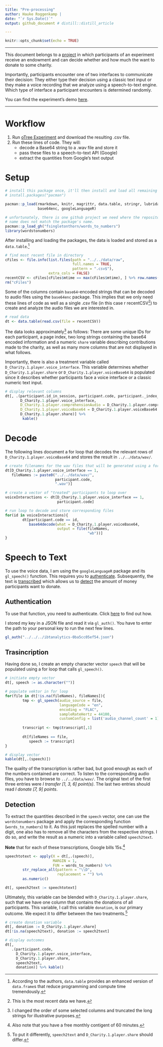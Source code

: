 ```yaml
---
title: "Pre-processing"
author: Hauke Roggenkamp | 
date: "`r Sys.Date()`"
output: github_document # distill::distill_article

---
```


```r
knitr::opts_chunk$set(echo = TRUE)
```

***

This document belongs to a [project](https://github.com/Howquez/say-it-out-loud) in which participants of an experiment receive an endowment and can decide whether and how much the want to donate to some charity.

Importantly, participants encounter one of two interfaces to communicate their decision: They either type their decision using a classic text input or they make a voice recording that we analyze using a speech-to-text engine. Which type of interface a participant encounters is determined randomly.

You can find the experiment's demo [here](https://ibt-hsg.herokuapp.com/demo).

***

# Workflow

1. Run [oTree Experiment](https://ibt-hsg.herokuapp.com/demo) and download the resulting .csv file.
2. Run these lines of code. They will:
    + decode a Base64 string to a .wav file and store it
    + pass these files to a speech-to-text API (Google)
    + extract the quantities from Google's text output
    

# Setup

```r
# install this package once, it'll then install and load all remaining packages
# install.packages("pacman")

pacman::p_load(rmarkdown, knitr, magrittr, data.table, stringr, lubridate, 
               base64enc, googleLanguageR)

# unfortunately, there is one github project we need where the repository's
# name does not match the package's name.
pacman::p_load_gh("fsingletonthorn/words_to_numbers")
library(wordstonumbers)
```

After installing and loading the packages, the data is loaded and stored as a `data.table`.^[According to the authors, `data.table` provides an enhanced version of `data.frame`s that reduce programming and compute time tremendously.]

```r
# find most recent file in directory
cFiles <- file.info(list.files(path = "../../data/raw",
                               full.names = TRUE,
                               pattern = ".csv$"),
                    extra_cols = FALSE)
recentCSV <- cFiles[cFiles$mtime == max(cFiles$mtime), ] %>% row.names()
rm("cFiles")
```

Some of the columns contain `base64`-encoded strings that can be decoded to audio files using the `base64enc` package. This implies that we only need these lines of code as well as a single .csv file (in this case ` `r recentCSV` `^[This is the most recent data we have.]) to create and analyze the audio files we are interested in.

```r
# read data
dt <- data.table(read.csv(file = recentCSV))
```

The data looks approximately^[I changed the order of some selected columns and truncated the long strings for illustrative purposes.] as follows: There are some unique IDs for each participant, a page index, two long strings containing the base64 encoded information and a numeric `share` variable describing contributions made to the charity, as well as many more columns that are not displayed in what follows.

Importantly, there is also a treatment variable called `D_Charity.1.player.voice_interface`. This variable determines whether `D_Charity.1.player.share` or `D_Charity.1.player.voiceBase64` is populated since it describes whether participants face a voice interface or a classic numeric text input.

```r
# display relevant columns
dt[, .(participant.id_in_session, participant.code, participant._index_in_pages,
       D_Charity.1.player.voice_interface,
       D_Charity.1.player.comprehensionAudio = D_Charity.1.player.comprehensionAudio %>% str_sub(1500, 1575) %>% paste0("..."),
       D_Charity.1.player.voiceBase64 = D_Charity.1.player.voiceBase64 %>% str_sub(1500, 1575),
       D_Charity.1.player.share)] %>%
        kable()
```

# Decode

The following lines document a for loop that decodes the relevant rows of `D_Charity.1.player.voiceBase64` and stores the result in `../../data/wav/`.

```r
# create filenames for the wav files that will be generated using a for loop
dt[D_Charity.1.player.voice_interface == 1,
   fileNames := paste0("../../data/wav/",
                       participant.code,
                       ".wav")]

# create a vector of "treated" participants to loop over
voiceInteractions <- dt[D_Charity.1.player.voice_interface == 1,
                        participant.code]

# run loop to decode and store corresponding files
for(id in voiceInteractions){
        dt[participant.code == id,
           base64decode(what = D_Charity.1.player.voiceBase64,
                        output = file(fileNames,
                                      "wb"))]
}
```


# Speech to Text

To use the voice data, I am using the `googleLanguageR` package and its `gl_speech()` function. This requires you to [authenticate](#authentication). Subsequently, the text is [transcribed](#transcription) which allows us to [detect](#detection) the amount of money participants want to donate.

## Authentication

To use that function, you need to authenticate. Click [here](https://bookdown.org/paul/apis_for_social_scientists/google-speech-to-text-api.html#prerequisites-8) to find out how.

I stored my key in a JSON file and read it via `gl_auth()`. You have to enter the path to your personal key to run the next few lines.

```r
gl_auth("../../../ibtanalytics-0ba5cc05ef54.json")
```

## Trasincription

Having done so, I create an empty character vector `speech` that will be populated using a for loop that calls `gl_speech()`.

```r
# initiate empty vector
dt[, speech := as.character("")]

# populate vektor in for loop
for(file in dt[!is.na(fileNames), fileNames]){
        tmp <- gl_speech(audio_source = file, 
                         languageCode = "en", 
                         encoding = "FLAC", 
                         sampleRateHertz = 44100, 
                         customConfig = list('audio_channel_count' = 1))
        
        transcript <- tmp$transcript[,1]
        
        dt[fileNames == file,
           speech := transcript]
}

# display vector
kable(dt[,.(speech)])
```
The quality of the transcription is rather bad, but good enough as each of the numbers contained are correct. To listen to the corresponding audio files, you have to browse to `../../data/wav/`. The original text of the first three entries were _I transfer [1, 3, 6] point(s)_. The last two entries should read _I donate [7, 9] points_.

## Detection

To extract the quantities described in the  `speech` vector, one can use the `wordstonumbers` package and apply the corresponding function (`words_to_numbers`) to it. As this just replaces the spelled number with a digit, one also has to remove all the characters from the respective strings. I do so, and write the result as a numeric into a variable called `speech2text`. 

**Note** that for each of these transcriptions, Google bills 15s.^[Also note that you have a free monthly contigent of 60 minutes.]

```r
speechtotext <- apply(X = dt[,.(speech)],
                      MARGIN = 1,
                      FUN = words_to_numbers) %>%
        str_replace_all(pattern = "\\D",
                        replacement = "") %>%
        as.numeric()

dt[, speech2text := speechtotext]
```

Ultimately, this variable can be blended with `D_Charity.1.player.share`, such that we have one column that contains the donations of all participants. This variable, I call this variable `donation`, is our primary outcome. We expect it to differ between the two treatments.^[To put it differently, `speech2text` and `D_Charity.1.player.share` should differ.]

```r
# create donation variable
dt[, donation := D_Charity.1.player.share]
dt[!is.na(speech2text), donation := speech2text]

# display outcomes
dt[,
   .(participant.code,
     D_Charity.1.player.voice_interface,
     D_Charity.1.player.share,
     speech2text,
     donation)] %>% kable()
```


